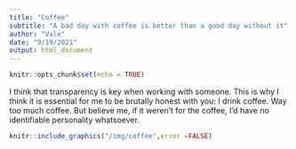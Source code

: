 ```yaml
---
title: "Coffee"
subtitle: "A bad day with coffee is better than a good day without it"
author: "Vale"
date: "9/19/2021"
output: html_document
---
```


```r
knitr::opts_chunk$set(echo = TRUE)
```


I think that transparency is key when working with someone. This is why I think it is essential for me to be brutally honest with you: I drink coffee. Way too much coffee. But believe me, if it weren't for the coffee, I'd have no identifiable personality whatsoever.

```r

knitr::include_graphics("/img/coffee",error =FALSE)
```

